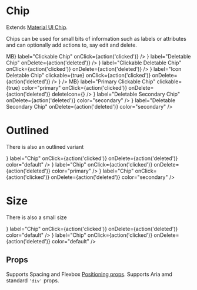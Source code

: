 
<Meta title="components|Chip" component={Chip} />

# Chip

Extends [Material UI Chip](https://material-ui.com/components/chips/).

Chips can be used for small bits of information such as labels or attributes and can optionally
add actions to, say edit and delete.

<Preview>
  <Story name="default">
    <Chip label="Basic Chip" />
  </Story>
  <Story name="Clickable Chip">
    <Chip
      avatar={<Avatar>MB</Avatar>}
      label="Clickable Chip"
      onClick={action('clicked')}
    />
  </Story>
  <Story name="Deletable Chip">
    <Chip
      avatar={<Avatar alt="Natacha" src={image} />}
      label="Deletable Chip"
      onDelete={action('deleted')}
    />
  </Story>
  <Story name="With Icon">
    <Chip
      avatar={
        <Avatar>
          <Icons.Face />
        </Avatar>
      }
      label="Clickable Deletable Chip"
      onClick={action('clicked')}
      onDelete={action('deleted')}
    />
  </Story>
  <Story name="With Icon and Delete">
    <Chip
      icon={<Icons.Face />}
      label="Icon Deletable Chip"
      clickable={true}
      onClick={action('clicked')}
      onDelete={action('deleted')}
    />
  </Story>
  <Story name="Custom delete icon Chip">
    <Chip
      label="Custom delete icon Chip"
      onClick={action('clicked')}
      onDelete={action('deleted')}
      deleteIcon={<Icons.Done />}
    />
  </Story>
  <Story name="Clickable Link Chip">
    <Chip label="Clickable Link Chip" component="a" href="#chip" clickable />
  </Story>
  <Story name="Other">
    <Chip
      avatar={<Avatar>MB</Avatar>}
      label="Primary Clickable Chip"
      clickable={true}
      color="primary"
      onClick={action('clicked')}
      onDelete={action('deleted')}
      deleteIcon={<Icons.Done />}
    />
  </Story>
  <Story name="Deletable Primary Chip">
    <Chip
      label="Deletable Primary Chip"
      onDelete={action('deleted')}
      color="primary"
    />
  </Story>
  <Story name="Deletable Secondary Chip">
    <Chip
      avatar={
        <Avatar>
          <Icons.Face />
        </Avatar>
      }
      label="Deletable Secondary Chip"
      onDelete={action('deleted')}
      color="secondary"
    />
  </Story>
  <Story name="Deletable Secondary Chip With Icon">
    <Chip
      icon={<Icons.Face />}
      label="Deletable Secondary Chip"
      onDelete={action('deleted')}
      color="secondary"
    />
  </Story>
</Preview>

# Outlined

There is also an outlined variant

<Preview>
  <Story name="Outlined default">
    <Chip
      variant="outlined"
      icon={<Icons.Face />}
      label="Chip"
      onClick={action('clicked')}
      onDelete={action('deleted')}
      color="default"
    />
  </Story>
  <Story name="Outlined primary">
    <Chip
      variant="outlined"
      icon={<Icons.Face />}
      label="Chip"
      onClick={action('clicked')}
      onDelete={action('deleted')}
      color="primary"
    />
  </Story>
  <Story name="Outlined secondary">
    <Chip
      variant="outlined"
      icon={<Icons.Face />}
      label="Chip"
      onClick={action('clicked')}
      onDelete={action('deleted')}
      color="secondary"
    />
  </Story>
</Preview>

# Size

There is also a small size

<Preview>
  <Story name="small default">
    <Chip
      size="small"
      icon={<Icons.Face />}
      label="Chip"
      onClick={action('clicked')}
      onDelete={action('deleted')}
      color="default"
    />
  </Story>
  <Story name="small outlined">
    <Chip
      size="small"
      variant="outlined"
      icon={<Icons.Face />}
      label="Chip"
      onClick={action('clicked')}
      onDelete={action('deleted')}
      color="default"
    />
  </Story>
</Preview>

## Props

Supports Spacing and Flexbox [Positioning props](/?path=/docs/design-system-positioning--page).
Supports Aria amd standard `'div'` props.

<Props of={ChipDocs} />
